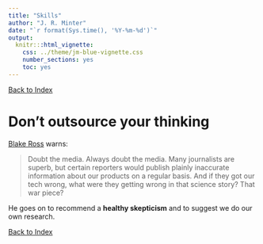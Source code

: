```yaml
---
title: "Skills"
author: "J. R. Minter"
date: "`r format(Sys.time(), '%Y-%m-%d')`"
output:
  knitr:::html_vignette:
    css: ../theme/jm-blue-vignette.css
    number_sections: yes
    toc: yes
---
```


[Back to Index](../README.html)

# Don't outsource your thinking

[Blake Ross](https://medium.com/@blakeross/don-t-outsource-your-thinking-ad825a9b4653#.8uvbfx8ir) warns:

> Doubt the media. Always doubt the media. Many journalists are superb, but certain reporters would publish plainly inaccurate information about our products on a regular basis. And if they got our tech wrong, what were they getting wrong in that science story? That war piece?

He goes on to recommend a **healthy skepticism** and to suggest we do our own research.




[Back to Index](../README.html)
